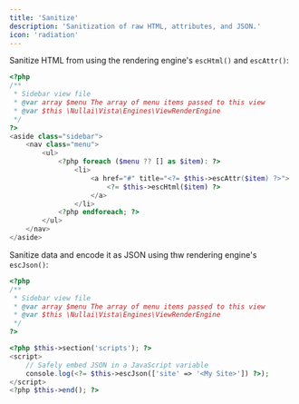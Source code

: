 ```yaml
---
title: 'Sanitize'
description: 'Sanitization of raw HTML, attributes, and JSON.'
icon: 'radiation'
---
```


Sanitize HTML from using the rendering engine's `escHtml()` and `escAttr()`:

```php
<?php
/**
 * Sidebar view file
 * @var array $menu The array of menu items passed to this view
 * @var $this \Nullai\Vista\Engines\ViewRenderEngine
 */
?>
<aside class="sidebar">
    <nav class="menu">
        <ul>
            <?php foreach ($menu ?? [] as $item): ?>
                <li>
                    <a href="#" title="<?= $this->escAttr($item) ?>">
                        <?= $this->escHtml($item) ?>
                    </a>
                </li>
            <?php endforeach; ?>
        </ul>
    </nav>
</aside>
```

Sanitize data and encode it as JSON using thw rendering engine's `escJson()`:

```php
<?php
/**
 * Sidebar view file
 * @var array $menu The array of menu items passed to this view
 * @var $this \Nullai\Vista\Engines\ViewRenderEngine
 */
?>

<?php $this->section('scripts'); ?>
<script>
    // Safely embed JSON in a JavaScript variable
    console.log(<?= $this->escJson(['site' => '<My Site>']) ?>);
</script>
<?php $this->end(); ?>
```